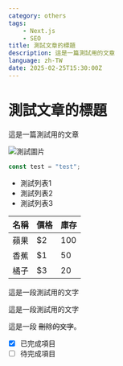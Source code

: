 ```yaml
---
category: others
tags:
    - Next.js
    - SEO
title: 測試文章的標題
description: 這是一篇測試用的文章
language: zh-TW
date: 2025-02-25T15:30:00Z
---
```


# 測試文章的標題

這是一篇測試用的文章

![測試圖片](/images/0+b_frontpage.png)

```typescript
const test = "test";
```

- 測試列表1
- 測試列表2
- 測試列表3

| 名稱 | 價格 | 庫存 |
|------|------|------|
| 蘋果 | $2   | 100  |
| 香蕉 | $1   | 50   |
| 橘子 | $3   | 20   |

<div>
    <p>這是一段測試用的文字</p>
</div>

<div>
    <p>這是一段測試用的文字</p>
</div>

這是一段 ~~刪除的文字~~。

- [x] 已完成項目
- [ ] 待完成項目
